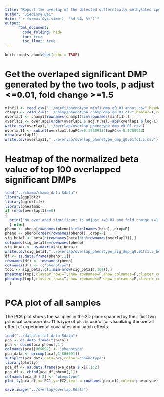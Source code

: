 ```yaml
---
title: "Report the overlap of the detected differntially methylated cpg islands by the two tools"
author: "Jieqiong Dai"
date: "`r format(Sys.time(), '%d %B, %Y')`"
output: 
      html_document:
        code_folding: hide
        toc: true
        toc_float: true
---
```


```r
knitr::opts_chunk$set(echo = TRUE)
```

# Get the overlaped significant DMP generated by the two tools, p adjust <=0.01, fold change >=1.5
```r
minfi1 <- read.csv("../minfi/phenotype_minfi_dmp_q0.01_annot.csv",header=T,row.names=1)
champ1 <- read.csv("../champ/phenotype_champ_dmp_q0.01.csv",header=T,row.names=1)
overlap1 <- champ1[rownames(champ1)%in%rownames(minfi1),]
overlap1 <- overlap1[order(overlap1 $ adj.P.Val,-abs(overlap1 $ logFC)),]
write.csv(overlap1,"../overlap/overlap_phenotype_dmp_q0.01.csv")
overlap11 <- subset(overlap1,logFC>=0.1760913|logFC<=-0.1760913)
nrow(overlap11)
write.csv(overlap11,"../overlap/overlap_phenotype_dmp_q0.01fc1.5.csv")
```

# Heatmap of the normalized beta value of top 100 overlapped significant DMPs
```r
load("../champ/champ_data.Rdata")
library(ggplot2)
library(ggfortify)
library(pheatmap)
if (nrow(overlap11)==0)
{
  print("No overlaped significant (p adjust <=0.01 and fold change >=1.5) DMP was detected.")
  } else{
pheno <- pheno[rownames(pheno)%in%colnames(beta),,drop=F]
pheno <- pheno[order(rownames(pheno)),,drop=F]
sig_beta1 <- beta[c(rownames(beta)%in%rownames(overlap11)),]
colnames(sig_beta1)==rownames(pheno)
sig_beta1 <- as.matrix(sig_beta1)
write.csv(sig_beta1,"../overlap/overlap_phenotype_sig_dmp_q0.01fc1.5_beta_data.csv")
df <- as.data.frame(pheno[,1])
rownames(df) <- rownames(pheno)
colnames(df) <- c("phenotype")
top1 <- sig_beta1[c(1:min(nrow(sig_beta1),100)),]
pheatmap(top1,cluster_rows=T,show_rownames=F,show_colnames=F,cluster_cols=T, annotation_col=df,treeheight_row = 0,treeheight_col = 0)
pheatmap(top1,cluster_rows=T,show_rownames=F,show_colnames=F,cluster_cols=T, annotation_col=df,treeheight_row = 0,treeheight_col = 0)
  }
```

# PCA plot of all samples

The PCA plot shows the samples in the 2D plane spanned by their first two principal components. This type of plot is useful for visualizing the overall effect of experimental covariates and batch effects.
```r
load("../data/inital_data.Rdata")
pca <- as.data.frame(t(beta))
pca <- cbind(pca,pheno[,1])
colnames(pca)[866092] <- "phenotype"
pca_data <- prcomp(pca[,1:866091])
autoplot(pca_data,data=pca,colour="phenotype")
library(plotly)
pca_df <- as.data.frame(pca_data $ x)[,1:2]
pca_df <- cbind(pca_df,pheno[,1])
colnames(pca_df)[3] <- "phenotype"
plot_ly(pca_df,x=~PC1,y=~PC2,text = rownames(pca_df),color=~phenotype)

save.image("../overlap/overlap.Rdata")
```
